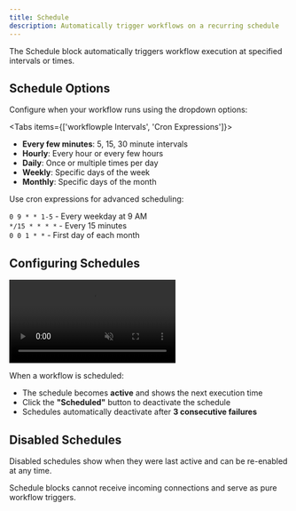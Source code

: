 ```yaml
---
title: Schedule
description: Automatically trigger workflows on a recurring schedule
---
```



The Schedule block automatically triggers workflow execution at specified intervals or times.

<ThemeImage
  lightSrc="/static/light/schedule-light.png"
  darkSrc="/static/dark/schedule-dark.png"
  alt="Schedule Block"
  width={350}
  height={175}
/>

## Schedule Options

Configure when your workflow runs using the dropdown options:

<Tabs items={['workflowple Intervals', 'Cron Expressions']}>
  <Tab>
    <ul className="list-disc space-y-1 pl-6">
      <li><strong>Every few minutes</strong>: 5, 15, 30 minute intervals</li>
      <li><strong>Hourly</strong>: Every hour or every few hours</li>
      <li><strong>Daily</strong>: Once or multiple times per day</li>
      <li><strong>Weekly</strong>: Specific days of the week</li>
      <li><strong>Monthly</strong>: Specific days of the month</li>
    </ul>
  </Tab>
  <Tab>
    <p>Use cron expressions for advanced scheduling:</p>
    <div className="text-sm space-y-1">
      <div><code>0 9 * * 1-5</code> - Every weekday at 9 AM</div>
      <div><code>*/15 * * * *</code> - Every 15 minutes</div>
      <div><code>0 0 1 * *</code> - First day of each month</div>
    </div>
  </Tab>
</Tabs>

## Configuring Schedules

<div className="mx-auto w-full overflow-hidden rounded-lg">
  <video autoPlay loop muted playsInline className="w-full -mb-2 rounded-lg" src="/configure-schedule.mp4"></video>
</div>

When a workflow is scheduled:
- The schedule becomes **active** and shows the next execution time
- Click the **"Scheduled"** button to deactivate the schedule
- Schedules automatically deactivate after **3 consecutive failures**

## Disabled Schedules

<ThemeImage
  lightSrc="/static/light/schedule-disabled-light.png"
  darkSrc="/static/dark/schedule-disabled-dark.png"
  alt="Disabled Schedule"
  width={500}
  height={200}
/>

Disabled schedules show when they were last active and can be re-enabled at any time.

<Callout>
Schedule blocks cannot receive incoming connections and serve as pure workflow triggers.
</Callout>